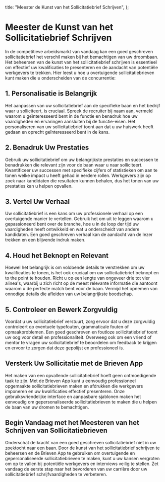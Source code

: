 
  title: "Meester de Kunst van het Sollicitatiebrief Schrijven",
};

# Meester de Kunst van het Sollicitatiebrief Schrijven

<MdxImage src="/blog/mastering-the-art-of-cover-letter-writing.jpg" alt="Meester de Kunst van het Sollicitatiebrief Schrijven" width={800} height={700} />

In de competitieve arbeidsmarkt van vandaag kan een goed geschreven sollicitatiebrief het verschil maken bij het bemachtigen van uw droombaan. Het beheersen van de kunst van het sollicitatiebrief schrijven is essentieel om effectief uw kwalificaties te presenteren en de aandacht van potentiële werkgevers te trekken. Hier leest u hoe u overtuigende sollicitatiebrieven kunt maken die u onderscheiden van de concurrentie:

## 1. Personalisatie is Belangrijk

Het aanpassen van uw sollicitatiebrief aan de specifieke baan en het bedrijf waar u solliciteert, is cruciaal. Spreek de recruiter bij naam aan, vermeld waarom u geïnteresseerd bent in de functie en benadruk hoe uw vaardigheden en ervaringen aansluiten bij de functie-eisen. Het personaliseren van uw sollicitatiebrief toont aan dat u uw huiswerk heeft gedaan en oprecht geïnteresseerd bent in de kans.

## 2. Benadruk Uw Prestaties

Gebruik uw sollicitatiebrief om uw belangrijkste prestaties en successen te benadrukken die relevant zijn voor de baan waar u naar solliciteert. Kwantificeer uw successen met specifieke cijfers of statistieken om aan te tonen welke impact u heeft gehad in eerdere rollen. Werkgevers zijn op zoek naar kandidaten die resultaten kunnen behalen, dus het tonen van uw prestaties kan u helpen opvallen.

## 3. Vertel Uw Verhaal

Uw sollicitatiebrief is een kans om uw professionele verhaal op een overtuigende manier te vertellen. Gebruik het om uit te leggen waarom u gepassioneerd bent over de branche, hoe u in de loop der tijd uw vaardigheden heeft ontwikkeld en wat u onderscheidt van andere kandidaten. Een goed geschreven verhaal kan de aandacht van de lezer trekken en een blijvende indruk maken.

## 4. Houd het Beknopt en Relevant

Hoewel het belangrijk is om voldoende details te verstrekken om uw kwalificaties te tonen, is het ook cruciaal om uw sollicitatiebrief beknopt en to the point te houden. Richt u op een lengte van ongeveer drie tot vier alinea's, waarbij u zich richt op de meest relevante informatie die aantoont waarom u de perfecte match bent voor de baan. Vermijd het opnemen van onnodige details die afleiden van uw belangrijkste boodschap.

## 5. Controleer en Bewerk Zorgvuldig

Voordat u uw sollicitatiebrief verstuurt, zorg ervoor dat u deze zorgvuldig controleert op eventuele typefouten, grammaticale fouten of opmaakproblemen. Een goed geschreven en foutloze sollicitatiebrief toont uw oog voor detail en professionaliteit. Overweeg ook om een vriend of mentor te vragen uw sollicitatiebrief te beoordelen om feedback te krijgen en ervoor te zorgen dat deze gepolijst en professioneel is.

## Versterk Uw Sollicitatie met de Brieven App

Het maken van een opvallende sollicitatiebrief hoeft geen ontmoedigende taak te zijn. Met de Brieven App kunt u eenvoudig professioneel opgemaakte sollicitatiebrieven maken en afdrukken die werkgevers imponeren en uw kwalificaties effectief presenteren. Onze gebruiksvriendelijke interface en aanpasbare sjablonen maken het eenvoudig om gepersonaliseerde sollicitatiebrieven te maken die u helpen de baan van uw dromen te bemachtigen.

## Begin Vandaag met het Meesteren van het Schrijven van Sollicitatiebrieven

Onderschat de kracht van een goed geschreven sollicitatiebrief niet in uw zoektocht naar een baan. Door de kunst van het sollicitatiebrief schrijven te beheersen en de Brieven App te gebruiken om overtuigende en gepersonaliseerde sollicitatiebrieven te maken, kunt u uw kansen vergroten om op te vallen bij potentiële werkgevers en interviews veilig te stellen. Zet vandaag de eerste stap naar het bevorderen van uw carrière door uw sollicitatiebrief schrijfvaardigheden te verbeteren.
